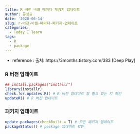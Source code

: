 ```yaml
---
title: R 버전 바뀔 때마다 패키지 업데이트
author: 류성균
date: '2020-06-14'
slug: r-버전-바뀔-때마다-패키지-업데이트
categories:
  - Today I learn
tags:
  - R
  - package
---
```


<!--more-->

- reference : 출처: https://3months.tistory.com/383 [Deep Play]

### R 버전 업데이트
```r
## install.packages("installr")
library(installr)
check.for.updates.R() # R 버전 업데이트 할 필요 있는 지 확인
updateR() # R 버전 업데이트
```

### 패키지 업데이트
```r
update.packages(checkBuilt = T) # 모든 패키지 업데이트
packageStatus() # package 업데이트 확인
```

